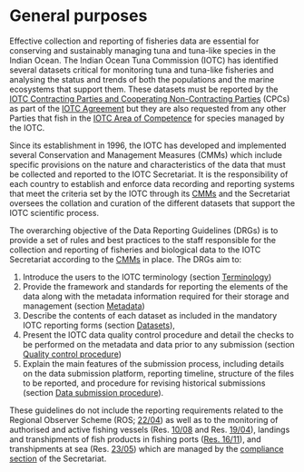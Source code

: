 # General purposes {#PurposeSection}

Effective collection and reporting of fisheries data are essential for conserving and sustainably managing tuna and tuna-like species in the Indian Ocean. The Indian Ocean Tuna Commission (IOTC) has identified several datasets critical for monitoring tuna and tuna-like fisheries and analysing the status and trends of both the populations and the marine ecosystems that support them. These datasets must be reported by the [IOTC Contracting Parties and Cooperating Non-Contracting Parties](https://iotc.org/about-iotc/structure-commission) (CPCs) as part of the [IOTC Agreement](#iotcagreement) but they are also requested from any other Parties that fish in the [IOTC Area of Competence](#iotcareaofcompetence) for species managed by the IOTC.

Since its establishment in 1996, the IOTC has developed and implemented several Conservation and Management Measures (CMMs) which include specific provisions on the nature and characteristics of the data that must be collected and reported to the IOTC Secretariat. It is the responsibility of each country to establish and enforce data recording and reporting systems that meet the criteria set by the IOTC through its [CMMs](#cmm) and the Secretariat oversees the collation and curation of the different datasets that support the IOTC scientific process.

The overarching objective of the Data Reporting Guidelines (DRGs) is to provide a set of rules and best practices to the staff responsible for the collection and reporting of fisheries and biological data to the IOTC Secretariat according to the [CMMs](#cmm) in place. The DRGs aim to:

1. Introduce the users to the IOTC terminology (section [Terminology](#TerminologySection))
2. Provide the framework and standards for reporting the elements of the data along with the metadata information required for their storage and management (section [Metadata](#MetadataSection))
3. Describe the contents of each dataset as included in the mandatory IOTC reporting forms (section [Datasets](#DatasetSection)), 
4. Present the IOTC data quality control procedure and detail the checks to be performed on the metadata and data prior to any submission (section [Quality control procedure](#QualitySection))
5. Explain the main features of the submission process, including details on the data submission platform, reporting timeline, structure of the files to be reported, and procedure for revising historical submissions (section [Data submission procedure](#SubmissionSection)).

These guidelines do not include the reporting requirements related to the Regional Observer Scheme (ROS; [22/04](https://www.iotc.org/cmm/resolution-2204-regional-observer-scheme
)) as well as to the monitoring of authorised and active fishing vessels (Res. [10/08](https://www.iotc.org/cmm/resolution-1008-concerning-record-active-vessels-fishing-tunas-and-swordfish-iotc-area) and Res. [19/04](https://www.iotc.org/cmm/resolution-1904-concerning-iotc-record-vessels-authorised-operate-iotc-area-competence)), landings and transhipments of fish products in fishing ports ([Res. 16/11](https://www.iotc.org/cmm/resolution-1611-port-state-measures-prevent-deter-and-eliminate-illegal-unreported-and)), and transhipments at sea (Res. [23/05](https://iotc.org/cmm/resolution-2305-establishing-programme-transhipment-large-scale-fishing-vessels)) which are managed by the [compliance section](https://iotc.org/compliance/reporting-templates) of the Secretariat.